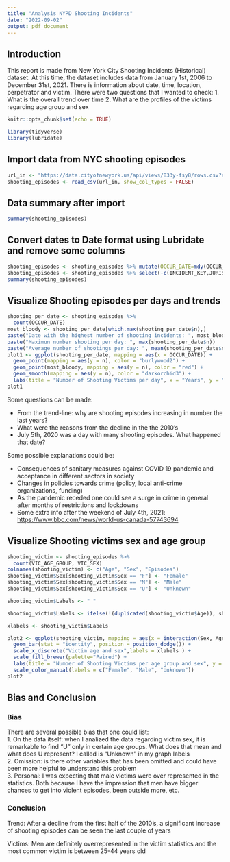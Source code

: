 ---
title: "Analysis NYPD Shooting Incidents"
date: "2022-09-02"
output: pdf_document
---

## Introduction  
This report is made from New York City Shooting Incidents (Historical) dataset. At this time, the dataset includes data from January 1st, 2006 to December 31st, 2021. There is information about date, time, location, perpetrator and victim. 
There were two questions that I wanted to check:
1. What is the overall trend over time
2. What are the profiles of the victims regarding age group and sex

```{r setup, include=FALSE}
knitr::opts_chunk$set(echo = TRUE)
```
```{r import_libraries}
library(tidyverse)
library(lubridate)
```
## Import data from NYC shooting episodes

```{r import_data}

url_in <- "https://data.cityofnewyork.us/api/views/833y-fsy8/rows.csv?accessType=DOWNLOAD"
shooting_episodes <- read_csv(url_in, show_col_types = FALSE)

```

## Data summary after import
```{r first_data_summary}
summary(shooting_episodes)
```

## Convert dates to Date format using Lubridate and remove  some columns 
```{r convert_dates_remove}
shooting_episodes <- shooting_episodes %>% mutate(OCCUR_DATE=mdy(OCCUR_DATE))
shooting_episodes <- shooting_episodes %>% select(-c(INCIDENT_KEY,JURISDICTION_CODE, X_COORD_CD, Y_COORD_CD, Latitude, Longitude, Lon_Lat))
summary(shooting_episodes)
```

## Visualize Shooting episodes per days and trends
```{r plot_shooting_per_day}
shooting_per_date <- shooting_episodes %>%
  count(OCCUR_DATE)
most_bloody <- shooting_per_date[which.max(shooting_per_date$n),]
paste("Date with the highest number of shooting incidents: ", most_bloody$OCCUR_DATE)  
paste("Maximun number shooting per day: ", max(shooting_per_date$n))  
paste("Average number of shootings per day: ", mean(shooting_per_date$n))  
plot1 <- ggplot(shooting_per_date, mapping = aes(x = OCCUR_DATE)) +
  geom_point(mapping = aes(y = n), color = "burlywood2") +
  geom_point(most_bloody, mapping = aes(y = n), color = "red") +
  geom_smooth(mapping = aes(y = n), color = "darkorchid3") +
  labs(title = "Number of Shooting Victims per day", x = "Years", y = "Number of victims")
plot1
```
  

Some questions can be made:  

* From the trend-line: why are shooting episodes increasing in number the last years?
* What were the reasons from the decline in the the 2010's
* July 5th, 2020 was a day with many shooting episodes. What happened that date?

Some possible explanations could be:

* Consequences of sanitary measures against COVID 19 pandemic and acceptance in different sectors in society
* Changes in policies towards crime (policy, local anti-crime organizations, funding)
* As the pandemic receded one could see a surge in crime in general after months of restrictions and lockdowns
* Some extra info after the weekend of July 4th, 2021: [https://www.bbc.com/news/world-us-canada-57743694](https://www.bbc.com/news/world-us-canada-57743694)

## Visualize Shooting victims sex and age group
```{r plot_shootin_victims}
shooting_victim <- shooting_episodes %>% 
  count(VIC_AGE_GROUP, VIC_SEX)
colnames(shooting_victim) <- c("Age", "Sex", "Episodes")
shooting_victim$Sex[shooting_victim$Sex == "F"] <- "Female"
shooting_victim$Sex[shooting_victim$Sex == "M"] <- "Male"
shooting_victim$Sex[shooting_victim$Sex == "U"] <- "Unknown"

shooting_victim$Labels <- " "

shooting_victim$Labels <- ifelse(!(duplicated(shooting_victim$Age)), shooting_victim$Age, shooting_victim$Labels) 

xlabels <- shooting_victim$Labels

plot2 <- ggplot(shooting_victim, mapping = aes(x = interaction(Sex, Age), y = Episodes, fill = Sex)) +
  geom_bar(stat = "identity", position = position_dodge()) +
  scale_x_discrete("Victim age and sex",labels = xlabels ) +
  scale_fill_brewer(palette="Paired") + 
  labs(title = "Number of Shooting Victims per age group and sex", y = "Number of victims", col = "Victim's Sex") +
  scale_color_manual(labels = c("Female", "Male", "Unknown"))
plot2
```
  
  
## Bias and Conclusion
  
### Bias    
There are several possible bias that one could list:  
1. On the data itself: when I analized the data regarding victim sex, it is remarkable to find "U" only in certain age groups. What does that mean and what does U represent? I called is "Unknown" in my graph labels   
2. Omission: is there other variables that has been omitted and could have been more helpful to understand this problem  
3. Personal: I was expecting that male victims were over represented in the statistics. Both because I have the impression that men have bigger chances to get into violent episodes, been outside more, etc.   

### Conclusion  

Trend: After a decline from the first half of the 2010's, a significant increase of shooting episodes can be seen the last couple of years  

Victims: Men are definitely overrepresented in the victim statistics and the most common victim is between 25-44 years old